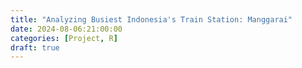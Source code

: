 ```yaml
---
title: "Analyzing Busiest Indonesia's Train Station: Manggarai"
date: 2024-08-06:21:00:00
categories: [Project, R]
draft: true
---
```


